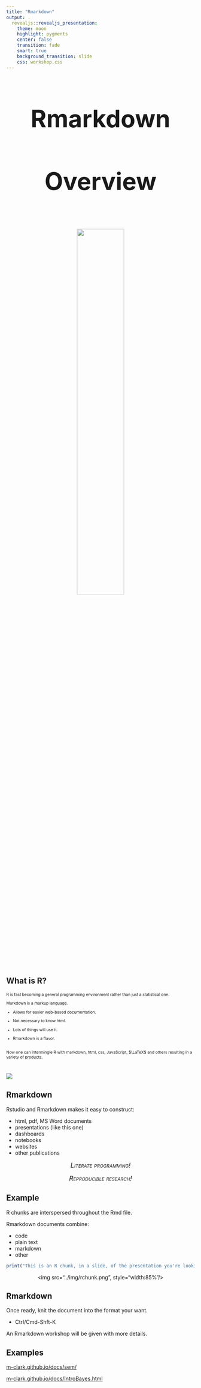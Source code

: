 ```yaml
---
title: "Rmarkdown"
output: .
  revealjs::revealjs_presentation:
    theme: moon
    highlight: pygments
    center: false
    transition: fade
    smart: true
    background_transition: slide
    css: workshop.css
---
```



## 

<div style='text-align: center; font-size:32'><h1>Rmarkdown<h1></div>



##

<div style='text-align: center; font-size:32'>
<h1>Overview<h1>
<img src='../img/RMarkdownOutputFormatstrans.png' style="width:50%">
</div>



## What is R?
<div class="col2" style='font-size:75%'>
R is fast becoming a general programming environment rather than just a statistical one.

<span class="emph">Markdown</span> is a markup language. 

- Allows for easier web-based documentation.

- Not necessary to know html.
- Lots of things will use it.
- <span class="emph">Rmarkdown</span> is a flavor.
<br><br>

Now one can intermingle R with markdown, <span class="emph">html</span>, <span class="emph">css</span>, <span class="emph">JavaScript</span>, <span class="emph">$\LaTeX$</span> and others resulting in a variety of products.

<br><br>
<img src="../img/Markdown-mark.svg" style="display:block; margin: 0 auto;">
</div>

## Rmarkdown

Rstudio and Rmarkdown makes it easy to construct:

- html, pdf, MS Word documents
- presentations (like this one)
- dashboards
- notebooks
- websites
- other publications

<div style='text-align:center'>

<span class="emph" style="font-variant:small-caps; font-size:125%; text-align:center">*Literate programming!*</span>

<span class="emph" style="font-variant:small-caps; font-size:125%">*Reproducible research!*</span>
</div>


## Example

R <span class="emph">chunks</span> are interspersed throughout the Rmd file.

Rmarkdown documents combine:

- code
- plain text
- markdown 
- other

```r
print("This is an R chunk, in a slide, of the presentation you're looking at!")
```

<div style='text-align: center;'><img src="../img/rchunk.png", style="width:85%"/></div>



## Rmarkdown

Once ready, <span class="emph">knit</span> the document into the format your want.

- Ctrl/Cmd-Shft-K

An Rmarkdown workshop will be given with more details.

## Examples

[m-clark.github.io/docs/sem/](http://m-clark.github.io/docs/sem/)

[m-clark.github.io/docs/IntroBayes.html](http://m-clark.github.io/docs/IntroBayes.html)
